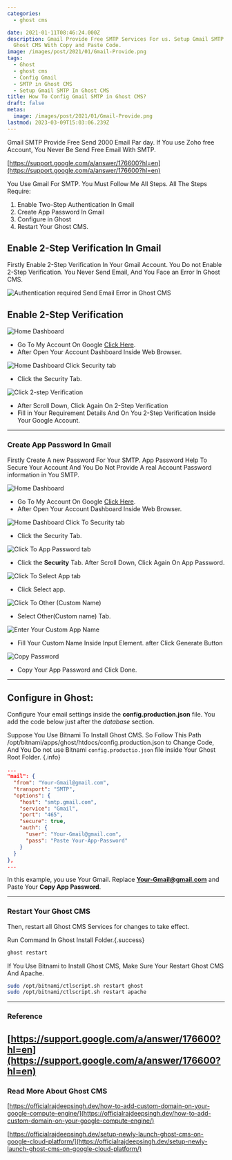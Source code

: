 ```yaml
---
categories:
  - ghost cms

date: 2021-01-11T08:46:24.000Z
description: Gmail Provide Free SMTP Services For us. Setup Gmail SMTP Send Free Email In
  Ghost CMS With Copy and Paste Code.
image: /images/post/2021/01/Gmail-Provide.png
tags:
  - Ghost
  - ghost cms
  - Config Gmail
  - SMTP in Ghost CMS
  - Setup Gmail SMTP In Ghost CMS
title: How To Config Gmail SMTP in Ghost CMS?
draft: false
metas:
  image: /images/post/2021/01/Gmail-Provide.png
lastmod: 2023-03-09T15:03:06.239Z
---
```


Gmail SMTP Provide Free Send 2000 Email Par day. If You use Zoho free Account,
You Never Be Send Free Email With SMTP.

[https://support.google.com/a/answer/176600?hl=en](https://support.google.com/a/answer/176600?hl=en)

You Use Gmail For SMTP. You Must Follow Me All Steps. All The Steps Require:

1. Enable Two-Step Authentication In Gmail
2. Create App Password In Gmail
3. Configure in Ghost
4. Restart Your Ghost CMS.

## Enable 2-Step Verification In Gmail

Firstly Enable 2-Step Verification In Your Gmail Account. You Do not Enable
2-Step Verification. You Never Send Email, And You Face an Error In Ghost CMS.

![Authentication required Send Email Error in Ghost CMS](/images/post/2021/01/SMTP-Error.png "Authentication required Send Email Error in Ghost CMS")

## Enable 2-Step Verification

![Home Dashboard](/images/post/2021/01/Account-Gmail.png "Home Dashboard")

-   Go To My Account On Google [Click Here](https://myaccount.google.com/).
-   After Open Your Account Dashboard Inside Web Browser.

![Home Dashboard Click Security tab](/images/post/2021/01/smtp-server.png "Home Dashboard Click Security tab")

-   Click the Security Tab.

![Click 2-step Verification](/images/post/2021/01/Securit-in-Google-Account.png "Click 2-step Verification")

-   After Scroll Down, Click Again On 2-Step Verification
-   Fill in Your Requirement Details And On You 2-Step Verification Inside Your Google Account.

---

### Create App Password In Gmail

Firstly Create A new Password For Your SMTP. App Password Help To Secure Your
Account And You Do Not Provide A real Account Password information in You SMTP.

![Home Dashboard](/images/post/2021/01/Account-Gmail-1.png "Home Dashboard")

-   Go To My Account On Google [Click Here](https://myaccount.google.com/).
-   After Open Your Account Dashboard Inside Web Browser.

![Home Dashboard Click To Security tab](/images/post/2021/01/smtp-server-1.png "Home Dashboard Click To Security tab")

-   Click the Security Tab.

![Click To App Password tab](/images/post/2021/01/Sercruit-in-google-accunt-dashboard.png "Click To App Password tab.")

-   Click the **Security** Tab. After Scroll Down, Click Again On App Password.

![Click To Select App tab](/images/post/2021/01/App-Passward.png "Click To Select App tab.")

-   Click Select app.

![Click To Other (Custom Name)](/images/post/2021/01/App-Password.png "Click To Other (Custom Name)")

-   Select Other(Custom name) Tab.

![Enter Your Custom App Name](/images/post/2021/01/App-passwaod-3.png "Enter Your Custom App Name")

-   Fill Your Custom Name Inside Input Element. after Click Generate Button

![Copy Password](/images/post/2021/01/App-password-4.png "Copy Password")

-   Copy Your App Password and Click Done.

---

## Configure in Ghost:

Configure Your email settings inside the **config.production.json** file. You
add the code below just after the _database_ section.

Suppose You Use Bitnami To Install Ghost CMS. So Follow
This Path /opt/bitnami/apps/ghost/htdocs/config.production.json to Change Code,
And You Do not use Bitnami `config.productio.json` file inside Your Ghost Root
Folder. {.info}

```json
...
"mail": {
  "from": "Your-Gmail@gmail.com",
  "transport": "SMTP",
  "options": {
    "host": "smtp.gmail.com",
    "service": "Gmail",
    "port": "465",
    "secure": true,
    "auth": {
      "user": "Your-Gmail@gmail.com",
      "pass": "Paste Your-App-Password"
    }
  }
},
...
```

In this example, you use Your Gmail. Replace **Your-Gmail@gmail.com** and Paste
Your **Copy App Password**.

---

### Restart Your Ghost CMS

Then, restart all Ghost CMS Services for changes to take effect.

Run Command In Ghost Install Folder.{.success}

```bash
ghost restart
```

If You Use Bitnami to Install Ghost CMS, Make Sure Your Restart Ghost CMS And
Apache.

```bash
sudo /opt/bitnami/ctlscript.sh restart ghost
sudo /opt/bitnami/ctlscript.sh restart apache
```

---

### Reference

## [https://support.google.com/a/answer/176600?hl=en](https://support.google.com/a/answer/176600?hl=en)

### Read More About Ghost CMS

[https://officialrajdeepsingh.dev/how-to-add-custom-domain-on-your-google-compute-engine/](https://officialrajdeepsingh.dev/how-to-add-custom-domain-on-your-google-compute-engine/)

[https://officialrajdeepsingh.dev/setup-newly-launch-ghost-cms-on-google-cloud-platform/](https://officialrajdeepsingh.dev/setup-newly-launch-ghost-cms-on-google-cloud-platform/)
